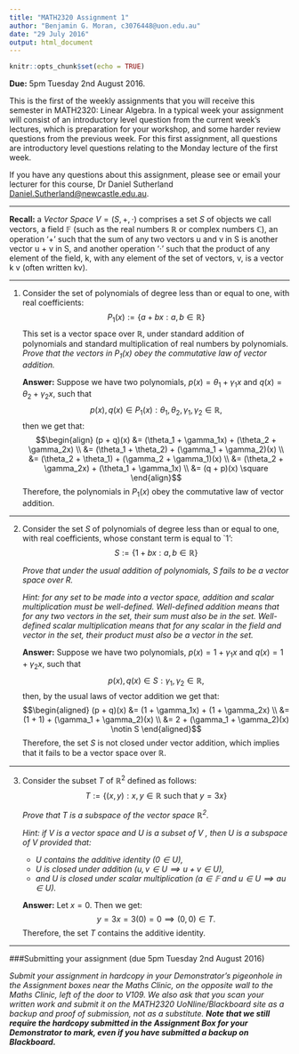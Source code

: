 ```yaml
---
title: "MATH2320 Assignment 1"
author: "Benjamin G. Moran, c3076448@uon.edu.au"
date: "29 July 2016"
output: html_document
---
```


```r
knitr::opts_chunk$set(echo = TRUE) 
```
**Due:** 5pm Tuesday 2nd August 2016.

This is the first of the weekly assignments that you will receive this semester in MATH2320: Linear Algebra. In a typical week your assignment will consist of an introductory level question from the current week's lectures, which is preparation for your workshop, and some harder review questions from the previous week. For this first assignment, all questions are introductory level questions relating to the Monday lecture of the first week.

If you have any questions about this assignment, please see or email your lecturer for this course, Dr Daniel Sutherland <Daniel.Sutherland@newcastle.edu.au>.

***


**Recall:** a _Vector Space_ $V = (S, +, \cdot)$ comprises a set _S_ of objects we call vectors, a field $\mathbb F$ (such as the real numbers $\mathbb R$ or complex numbers $\mathbb C$), an operation '$+$' such that the sum of any two vectors u and v in S is another vector u + v in S, and another operation '$\cdot$' such that the product of any element of the field, k, with any element of the set of vectors, v, is a vector k v (often written kv).

***

1. Consider the set of polynomials of degree less than or equal to one, with real coefficients: $$P_1(x) := \{a + bx : a, b \in \mathbb{R}\}$$ This set is a vector space over $\mathbb{R}$, under standard addition of polynomials and standard multiplication of real numbers by polynomials. 
*Prove that the vectors in $P_1(x)$ obey the commutative law of vector addition.*

    **Answer:** Suppose we have two polynomials, $p(x)= \theta_1 + \gamma_1x$ and $q(x)=\theta_2 + \gamma_2x$, such that $$p(x), q(x) \in P_1(x): \theta_1, \theta_2, \gamma_1, \gamma_2 \in \mathbb{R},$$ then we get that: 
    $$\begin{align} (p + q)(x) &= (\theta_1 + \gamma_1x) + (\theta_2 + \gamma_2x) \\ &= (\theta_1 + \theta_2) + (\gamma_1 + \gamma_2)(x) \\ &= (\theta_2 + \theta_1) + (\gamma_2 + \gamma_1)(x) \\ &= (\theta_2 + \gamma_2x) + (\theta_1 + \gamma_1x) \\ &= (q + p)(x) \square \end{align}$$
    Therefore, the polynomials in $P_1(x)$ obey the commutative law of vector addition.

***

2.	Consider the set _S_ of polynomials of degree less than or equal to one, with real coefficients, whose constant term is equal to `1': $$S := \{1 + bx : a, b \in \mathbb{R}\}$$ 

    *Prove that under the usual addition of polynomials, S fails to be a vector space over R.* 
    
    *Hint: for any set to be made into a vector space, addition and scalar multiplication must be well-defined. Well-defined addition means that for any two vectors in the set, their sum must also be in the set. Well-defined scalar multiplication means that for any scalar in the field and vector in the set, their product must also be a vector in the set.*
    
    **Answer:** Suppose we have two polynomials, $p(x)= 1 + \gamma_1x$ and $q(x)=1 + \gamma_2x$, such that $$p(x), q(x) \in S: \gamma_1, \gamma_2 \in \mathbb{R},$$ then, by the usual laws of vector addition we get that: $$\begin{aligned} (p + q)(x) &= (1 + \gamma_1x) + (1 + \gamma_2x) \\ &= (1 + 1) + (\gamma_1 + \gamma_2)(x) \\ &= 2 + (\gamma_1 + \gamma_2)(x)  \notin S \end{aligned}$$ Therefore, the set *S* is not closed under vector addition, which implies that it fails to be a vector space over $\mathbb{R}$. 

***

3. Consider the subset _T_ of $\mathbb{R}^2$ defined as follows: $$T := \{(x, y) : x, y \in \mathbb{R} \text{ such that } y = 3x\}$$

    *Prove that T is a subspace of the vector space $\mathbb{R}^2$.*

    *Hint: if V is a vector space and U is a subset of V , then U is a subspace of V provided that:*

    * _U contains the additive identity $(0 \in U)$,_
    * _U is closed under addition $(u, v \in U \implies u + v \in U)$,_
    * _and U is closed under scalar multiplication $(a \in \mathbb{F}$ and $u \in U \implies au \in U)$._
    
    **Answer:** Let $x = 0$. Then we get: $$y = 3x = 3(0) = 0 \implies (0,0) \in T.$$ Therefore, the set *T* contains the additive identity.

***

###Submitting your assignment (due 5pm Tuesday 2nd August 2016)

*Submit your assignment in hardcopy in your Demonstrator's pigeonhole in the Assignment boxes near the Maths Clinic, on the opposite wall to the Maths Clinic, left of the door to V109. We also ask that you scan your written work and submit it on the MATH2320 UoNline/Blackboard site as a backup and proof of submission, not as a substitute. __Note that we still require the hardcopy submitted in the Assignment Box for your Demonstrator to mark, even if you have submitted a backup on Blackboard.__*
 
